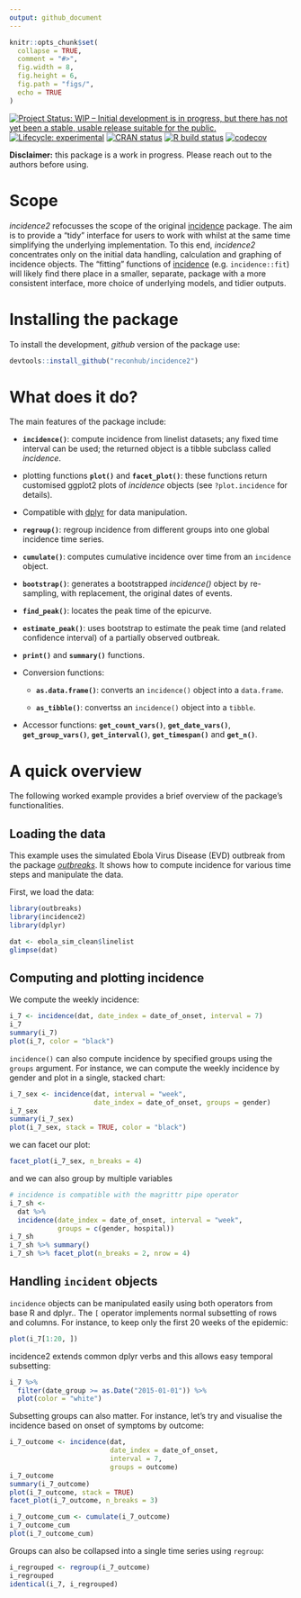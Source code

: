 ```yaml
---
output: github_document
---
```


```r
knitr::opts_chunk$set(
  collapse = TRUE,
  comment = "#>",
  fig.width = 8,
  fig.height = 6,
  fig.path = "figs/",
  echo = TRUE
)

```

<!-- badges: start -->
[![Project Status: WIP – Initial development is in progress, but there has not yet been a stable, usable release suitable for the public.](https://www.repostatus.org/badges/latest/wip.svg)](https://www.repostatus.org/#wip)
[![Lifecycle: experimental](https://img.shields.io/badge/lifecycle-experimental-orange.svg)](https://www.tidyverse.org/lifecycle/#experimental)
[![CRAN status](https://www.r-pkg.org/badges/version/incidence2)](https://CRAN.R-project.org/package=incidence2)
[![R build status](https://github.com/reconhub/incidence2/workflows/R-CMD-check/badge.svg)](https://github.com/reconhub/incidence2/actions)
[![codecov](https://codecov.io/gh/reconhub/incidence2/branch/master/graph/badge.svg)](https://codecov.io/gh/reconhub/incidence2)
<!-- badges: end -->

**Disclaimer:** this package is a work in progress. Please reach out to the
authors before using.

# Scope

*incidence2* refocusses the scope of the original
[incidence](https://github.com/reconhub/incidence) package.  The aim is to
provide a "tidy" interface for users to work with whilst at the same time
simplifying the underlying implementation. To this end, *incidence2* 
concentrates only on the initial data handling, calculation and graphing of 
incidence objects. The "fitting" functions of 
[incidence](https://github.com/reconhub/incidence) (e.g. `incidence::fit`) 
will likely find there place in a smaller, separate, package with a more 
consistent interface, more choice of underlying models, and tidier outputs. 


# Installing the package

To install the development, *github* version of the package use:

```r
devtools::install_github("reconhub/incidence2")
```


# What does it do?

The main features of the package include:

- **`incidence()`**: compute incidence from linelist datasets; any fixed
  time interval can be used; the returned object is a tibble subclass called
  *incidence*.

- plotting functions **`plot()`** and **`facet_plot()`**: these functions
  return customised ggplot2 plots of *incidence* objects 
  (see `?plot.incidence` for details).

- Compatible with [dplyr](https://dplyr.tidyverse.org/) for data manipulation.

- **`regroup()`**: regroup incidence from different groups into one global incidence
  time series.

- **`cumulate()`**: computes cumulative incidence over time from an `incidence`
  object.
  
- **`bootstrap()`**: generates a bootstrapped *incidence()* object by re-sampling,
  with replacement, the original dates of events.

- **`find_peak()`**: locates the peak time of the epicurve.

- **`estimate_peak()`**: uses bootstrap to estimate the peak time (and related
  confidence interval) of a partially observed outbreak.
  
- **`print()`** and **`summary()`** functions.

- Conversion functions:
    
    - **`as.data.frame()`**: converts an `incidence()` object into a `data.frame`.
    
    - **`as_tibble()`**: convertss an `incidence()` object into a `tibble`.

- Accessor functions: **`get_count_vars()`**, **`get_date_vars()`**,
  **`get_group_vars()`**, **`get_interval()`**, **`get_timespan()`** and
  **`get_n()`**.


# A quick overview

The following worked example provides a brief overview of the package's
functionalities.

## Loading the data
This example uses the simulated Ebola Virus Disease (EVD) outbreak from the
package [*outbreaks*](https://github.com/reconhub/outbreaks). It shows how to
compute incidence for various time steps and manipulate the data.

First, we load the data:

```r
library(outbreaks)
library(incidence2)
library(dplyr)

dat <- ebola_sim_clean$linelist
glimpse(dat)
```

## Computing and plotting incidence

We compute the weekly incidence:

```r
i_7 <- incidence(dat, date_index = date_of_onset, interval = 7)
i_7
summary(i_7)
plot(i_7, color = "black")
```

`incidence()` can also compute incidence by specified groups using the `groups`
argument. For instance, we can compute the weekly incidence by gender and plot
in a single, stacked chart:

```r
i_7_sex <- incidence(dat, interval = "week", 
                     date_index = date_of_onset, groups = gender)
i_7_sex
summary(i_7_sex)
plot(i_7_sex, stack = TRUE, color = "black")
```

we can facet our plot:

```r
facet_plot(i_7_sex, n_breaks = 4)
```

and we can also group by multiple variables

```r
# incidence is compatible with the magrittr pipe operator
i_7_sh <- 
  dat %>% 
  incidence(date_index = date_of_onset, interval = "week", 
            groups = c(gender, hospital))
i_7_sh
i_7_sh %>% summary()
i_7_sh %>% facet_plot(n_breaks = 2, nrow = 4)
```


## Handling `incident` objects

`incidence` objects can be manipulated easily using both operators from base R
and dplyr.. The `[` operator implements normal subsetting of rows and columns.
For instance, to keep only the first 20 weeks of the epidemic:

```r
plot(i_7[1:20, ])
```

incidence2 extends common dplyr verbs and this allows easy temporal subsetting:

```r
i_7 %>% 
  filter(date_group >= as.Date("2015-01-01")) %>% 
  plot(color = "white")
```

Subsetting groups can also matter. For instance, let's try and visualise the
incidence based on onset of symptoms by outcome:

```r
i_7_outcome <- incidence(dat,
                         date_index = date_of_onset,
                         interval = 7, 
                         groups = outcome)
i_7_outcome
summary(i_7_outcome)
plot(i_7_outcome, stack = TRUE)
facet_plot(i_7_outcome, n_breaks = 3)
```

```r
i_7_outcome_cum <- cumulate(i_7_outcome)
i_7_outcome_cum
plot(i_7_outcome_cum)
```

Groups can also be collapsed into a single time series using `regroup`:

```r
i_regrouped <- regroup(i_7_outcome)
i_regrouped
identical(i_7, i_regrouped)
```
